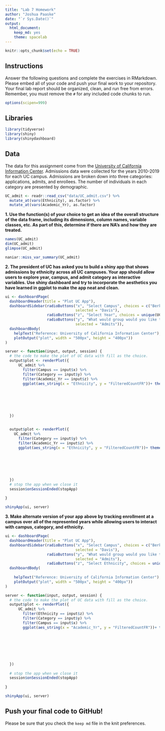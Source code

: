 ```yaml
---
title: "Lab 7 Homework"
author: "Joshua Paaske"
date: "`r Sys.Date()`"
output:
  html_document: 
    keep_md: yes
    theme: spacelab
---
```


```r
knitr::opts_chunk$set(echo = TRUE)
```


## Instructions
Answer the following questions and complete the exercises in RMarkdown. Please embed all of your code and push your final work to your repository. Your final lab report should be organized, clean, and run free from errors. Remember, you must remove the `#` for any included code chunks to run.  

```r
options(scipen=999)
```

## Libraries
```r
library(tidyverse)
library(shiny)
library(shinydashboard)
```


## Data
The data for this assignment come from the [University of California Information Center](https://www.universityofcalifornia.edu/infocenter). Admissions data were collected for the years 2010-2019 for each UC campus. Admissions are broken down into three categories: applications, admits, and enrollees. The number of individuals in each category are presented by demographic.  
```r
UC_admit <- readr::read_csv("data/UC_admit.csv") %>% 
  mutate_at(vars(Ethnicity), as.factor) %>% 
  mutate_at(vars(Academic_Yr), as.factor)
```

**1. Use the function(s) of your choice to get an idea of the overall structure of the data frame, including its dimensions, column names, variable classes, etc. As part of this, determine if there are NA's and how they are treated.**  
```r
names(UC_admit)
dim(UC_admit)
glimpse(UC_admit)
```

```r
naniar::miss_var_summary(UC_admit)
```

**2. The president of UC has asked you to build a shiny app that shows admissions by ethnicity across all UC campuses. Your app should allow users to explore year, campus, and admit category as interactive variables. Use shiny dashboard and try to incorporate the aesthetics you have learned in ggplot to make the app neat and clean.**
```r
ui <- dashboardPage(
  dashboardHeader(title = "Plot UC App"),
  dashboardSidebar(radioButtons("x", "Select Campus", choices = c("Berkeley", "Merced", "Davis", "Irvine", "Los_Angeles", "Riverside", "San_Diego", "Santa_Barbara", "Santa_Cruz"), 
                                selected = "Davis"),
                   radioButtons("z", "Select Year", choices = unique(UC_admit$Academic_Yr)),
                   radioButtons("y", "What would group would you like to view?", choices = c("Applicants", "Admits", "Enrollees"), 
                                selected = "Admits")),
  dashboardBody(
    helpText("Reference: University of California Information Center"),
    plotOutput("plot", width = "500px", height = "400px"))
)

server <- function(input, output, session) { 
  # the code to make the plot of UC data with fill as the choice.
  output$plot <- renderPlot({
      UC_admit %>% 
        filter(Campus == input$x) %>% 
        filter(Category == input$y) %>% 
        filter(Academic_Yr == input$z) %>% 
        ggplot(aes_string(x = "Ethnicity", y = "FilteredCountFR"))+ theme(plot.title = element_text(size = rel(1.5), hjust = 0.5), axis.text.x =
                                                                                            element_text(size  = 10,
                                                                                                         angle = 45,
                                                                                                         hjust = 1,
                                                                                                         vjust = 1)) + geom_bar(stat = "identity", fill = "steelblue") + labs(title = "Applicants by Ethnicity", x = "Ethnicity",
                                                                                                                                                          y = "Filtered Count FR") 
 
  })
  
  
  output$plot <- renderPlot({
    UC_admit %>% 
      filter(Category == input$y) %>% 
      filter(Academic_Yr == input$z) %>% 
      ggplot(aes_string(x = "Ethnicity", y = "FilteredCountFR"))+ theme(plot.title = element_text(size = rel(1.5), hjust = 0.5), axis.text.x =
                                                                          element_text(size  = 10,
                                                                                       angle = 45,
                                                                                       hjust = 1,
                                                                                       vjust = 1)) + geom_bar(stat = "identity", fill = "steelblue") + labs(title = "Applicants by Ethnicity", x = "Ethnicity",
                                                                                                                                                            y = "Filtered Count FR") 
    
  })
  # stop the app when we close it
  session$onSessionEnded(stopApp)
  
}

shinyApp(ui, server)
```

**3. Make alternate version of your app above by tracking enrollment at a campus over all of the represented years while allowing users to interact with campus, category, and ethnicity.**
```r
ui <- dashboardPage(
  dashboardHeader(title = "Plot UC App"),
  dashboardSidebar(radioButtons("x", "Select Campus", choices = c("Berkeley", "Merced", "Davis", "Irvine", "Los_Angeles", "Riverside", "San_Diego", "Santa_Barbara", "Santa_Cruz"), 
                                selected = "Davis"),
                   radioButtons("y", "What would group would you like to view?", choices = c("Applicants", "Admits", "Enrollees"), 
                                selected = "Admits"),
                   radioButtons("z", "Select Ethnicity", choices = unique(UC_admit$Ethnicity))),
  dashboardBody(
    
    helpText("Reference: University of California Information Center"),
    plotOutput("plot", width = "500px", height = "400px"))
)

server <- function(input, output, session) { 
  # the code to make the plot of UC data with fill as the choice.
  output$plot <- renderPlot({
      UC_admit %>% 
        filter(Ethnicity == input$z) %>% 
        filter(Category == input$y) %>% 
        filter(Campus == input$x) %>% 
        ggplot(aes_string(x = "Academic_Yr", y = "FilteredCountFR"))+ theme(plot.title = element_text(size = rel(1.5), hjust = 0.5), axis.text.x =
                                                                                              element_text(size  = 10,
                                                                                                           angle = 45,
                                                                                                           hjust = 1,
                                                                                                           vjust = 1)) + geom_bar(stat = "identity", fill = "steelblue") + labs(title = "Applicants by Academic Year", x = "Academic Year",
                                                                                                                                                            y = "Filtered Count FR") 
   
  
  })
  
  # stop the app when we close it
  session$onSessionEnded(stopApp)
  
}

shinyApp(ui, server)
```



## Push your final code to GitHub!
Please be sure that you check the `keep md` file in the knit preferences. 